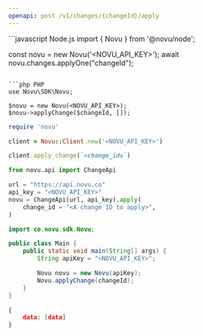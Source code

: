 ```yaml
---
openapi: post /v1/changes/{changeId}/apply
---
```


<RequestExample>
```javascript Node.js
import { Novu } from '@novu/node';

const novu = new Novu('<NOVU_API_KEY>');
await novu.changes.applyOne("changeId");
```

```php PHP
use Novu\SDK\Novu;

$novu = new Novu(<NOVU_API_KEY>);
$novu->applyChange($changeId, []);
```

```ruby Ruby
require 'novu'

client = Novu::Client.new('<NOVU_API_KEY>')

client.apply_change(`<change_id≥`)
```

```python Python
from novu.api import ChangeApi

url = "https://api.novu.co"
api_key = "<NOVU_API_KEY>"
novu = ChangeApi(url, api_key).apply(
    change_id = "<A change ID to apply>",
)
```

```java Java
import co.novu.sdk.Novu;

public class Main {
    public static void main(String[] args) {
        String apiKey = "<NOVU_API_KEY>";

        Novu novu = new Novu(apiKey);
        Novu.applyChange(changeId);
    }
}
```

</RequestExample>

<ResponseExample>

```json Response
{
    data: [data]
}
```

</ResponseExample>